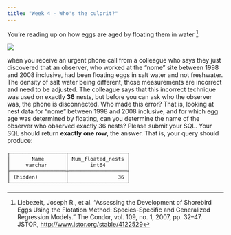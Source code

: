 ```yaml
---
title: "Week 4 - Who's the culprit?"
---
```


You're reading up on how eggs are aged by floating them in water [^1]:

[^1]: Liebezeit, Joseph R., et al. "Assessing the Development of Shorebird Eggs Using the Flotation Method: Species-Specific and Generalized Regression Models." The Condor, vol. 109, no. 1, 2007, pp. 32--47. JSTOR, <http://www.jstor.org/stable/4122529>

![](egg-float-graph.png)

when you receive an urgent phone call from a colleague who says they just discovered that an observer, who worked at the "nome" site between 1998 and 2008 inclusive, had been floating eggs in salt water and not freshwater. The density of salt water being different, those measurements are incorrect and need to be adjusted. The colleague says that this incorrect technique was used on exactly **36** nests, but before you can ask who the observer was, the phone is disconnected. Who made this error? That is, looking at nest data for "nome" between 1998 and 2008 inclusive, and for which egg age was determined by floating, can you determine the name of the observer who observed exactly 36 nests? Please submit your SQL. Your SQL should return **exactly one row**, the answer. That is, your query should produce:

```         
┌──────────────────┬───────────────────┐
│       Name       │ Num_floated_nests │
│     varchar      │       int64       │
├──────────────────┼───────────────────┤
│ (hidden)         │                36 │
└──────────────────┴───────────────────┘
```
